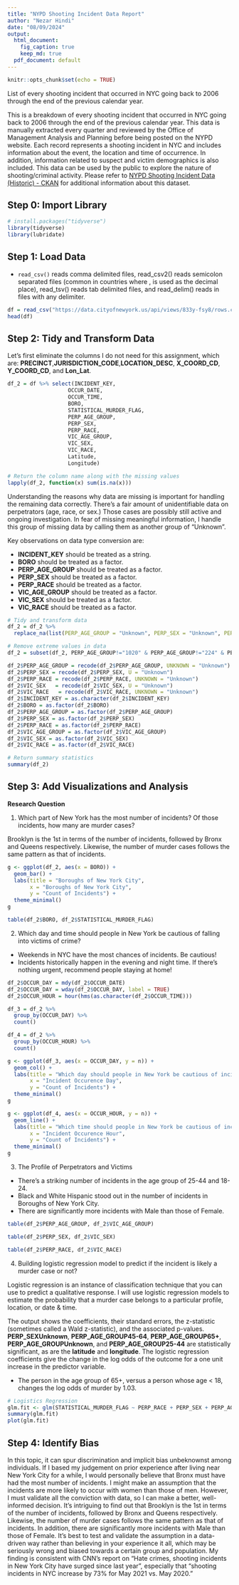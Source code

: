 ---
title: "NYPD Shooting Incident Data Report"
author: "Nezar Hindi"
date: "08/09/2024"
output:
  html_document:
    fig_caption: true
    keep_md: true
  pdf_document: default
---

```{r setup, include=FALSE}
knitr::opts_chunk$set(echo = TRUE)
```

List of every shooting incident that occurred in NYC going back to 2006 through the end of the previous calendar year.

This is a breakdown of every shooting incident that occurred in NYC going back to 2006 through the end of the previous calendar year. This data is manually extracted every quarter and reviewed by the Office of Management Analysis and Planning before being posted on the NYPD website. Each record represents a shooting incident in NYC and includes information about the event, the location and time of occurrence. In addition, information related to suspect and victim demographics is also included. This data can be used by the public to explore the nature of shooting/criminal activity. Please refer to [NYPD Shooting Incident Data (Historic) - CKAN](https://catalog.data.gov/dataset/nypd-shooting-incident-data-historic) for additional information about this dataset. 

## Step 0: Import Library

```{r library, message=FALSE, warning=FALSE}
# install.packages("tidyverse")
library(tidyverse)
library(lubridate)
```

## Step 1: Load Data

* `read_csv()` reads comma delimited files, read_csv2() reads semicolon separated files (common in countries where , is used as the decimal place), read_tsv() reads tab delimited files, and read_delim() reads in files with any delimiter.

```{r load}
df = read_csv("https://data.cityofnewyork.us/api/views/833y-fsy8/rows.csv?accessType=DOWNLOAD")
head(df)
```

## Step 2: Tidy and Transform Data

Let's first eliminate the columns I do not need for this assignment, which are: **PRECINCT**,**JURISDICTION_CODE**,**LOCATION_DESC**, **X_COORD_CD**, **Y_COORD_CD**, and **Lon_Lat**. 

```{r}
df_2 = df %>% select(INCIDENT_KEY, 
                   OCCUR_DATE,
                   OCCUR_TIME,
                   BORO, 
                   STATISTICAL_MURDER_FLAG,
                   PERP_AGE_GROUP,
                   PERP_SEX,
                   PERP_RACE,
                   VIC_AGE_GROUP,
                   VIC_SEX,
                   VIC_RACE,
                   Latitude,
                   Longitude)

# Return the column name along with the missing values
lapply(df_2, function(x) sum(is.na(x)))
```

Understanding the reasons why data are missing is important for handling the remaining data correctly. There's a fair amount of unidentifiable data on perpetrators (age, race, or sex.) Those cases are possibly still active and ongoing investigation. In fear of missing meaningful information, I handle this group of missing data by calling them as another group of "Unknown". 

Key observations on data type conversion are:

* **INCIDENT_KEY** should be treated as a string.
* **BORO** should be treated as a factor.
* **PERP_AGE_GROUP** should be treated as a factor.
* **PERP_SEX** should be treated as a factor.
* **PERP_RACE** should be treated as a factor.
* **VIC_AGE_GROUP** should be treated as a factor.
* **VIC_SEX** should be treated as a factor.
* **VIC_RACE** should be treated as a factor.

```{r}
# Tidy and transform data
df_2 = df_2 %>% 
  replace_na(list(PERP_AGE_GROUP = "Unknown", PERP_SEX = "Unknown", PERP_RACE = "Unknown"))

# Remove extreme values in data
df_2 = subset(df_2, PERP_AGE_GROUP!="1020" & PERP_AGE_GROUP!="224" & PERP_AGE_GROUP!="940")

df_2$PERP_AGE_GROUP = recode(df_2$PERP_AGE_GROUP, UNKNOWN = "Unknown")
df_2$PERP_SEX = recode(df_2$PERP_SEX, U = "Unknown")
df_2$PERP_RACE = recode(df_2$PERP_RACE, UNKNOWN = "Unknown")
df_2$VIC_SEX   = recode(df_2$VIC_SEX, U = "Unknown")
df_2$VIC_RACE   = recode(df_2$VIC_RACE, UNKNOWN = "Unknown")
df_2$INCIDENT_KEY = as.character(df_2$INCIDENT_KEY)
df_2$BORO = as.factor(df_2$BORO)
df_2$PERP_AGE_GROUP = as.factor(df_2$PERP_AGE_GROUP)
df_2$PERP_SEX = as.factor(df_2$PERP_SEX)
df_2$PERP_RACE = as.factor(df_2$PERP_RACE)
df_2$VIC_AGE_GROUP = as.factor(df_2$VIC_AGE_GROUP)
df_2$VIC_SEX = as.factor(df_2$VIC_SEX)
df_2$VIC_RACE = as.factor(df_2$VIC_RACE)

# Return summary statistics
summary(df_2)
```

## Step 3: Add Visualizations and Analysis

**Research Question**

1. Which part of New York has the most number of incidents? Of those incidents, how many are murder cases? 

Brooklyn is the 1st in terms of the number of incidents, followed by Bronx and Queens respectively. Likewise, the number of murder cases follows the same pattern as that of incidents.

```{r}
g <- ggplot(df_2, aes(x = BORO)) +
  geom_bar() +
  labs(title = "Boroughs of New York City",
       x = "Boroughs of New York City",
       y = "Count of Incidents") +
  theme_minimal()
g
```

```{r}
table(df_2$BORO, df_2$STATISTICAL_MURDER_FLAG)
```
2. Which day and time should people in New York be cautious of falling into victims of crime?

* Weekends in NYC have the most chances of incidents. Be cautious! 
* Incidents historically happen in the evening and night time. If there's nothing urgent, recommend people staying at home! 

```{r}
df_2$OCCUR_DAY = mdy(df_2$OCCUR_DATE)
df_2$OCCUR_DAY = wday(df_2$OCCUR_DAY, label = TRUE)
df_2$OCCUR_HOUR = hour(hms(as.character(df_2$OCCUR_TIME)))

df_3 = df_2 %>%
  group_by(OCCUR_DAY) %>%
  count()

df_4 = df_2 %>%
  group_by(OCCUR_HOUR) %>%
  count()
```

```{r}
g <- ggplot(df_3, aes(x = OCCUR_DAY, y = n)) +
  geom_col() +
  labs(title = "Which day should people in New York be cautious of incidents?",
       x = "Incident Occurence Day",
       y = "Count of Incidents") +
  theme_minimal()
g
```
```{r}
g <- ggplot(df_4, aes(x = OCCUR_HOUR, y = n)) +
  geom_line() +
  labs(title = "Which time should people in New York be cautious of incidents?",
       x = "Incident Occurence Hour",
       y = "Count of Incidents") +
  theme_minimal()
g
```

3. The Profile of Perpetrators and Victims

* There's a striking number of incidents in the age group of 25-44 and 18-24. 
* Black and White Hispanic stood out in the number of incidents in  Boroughs of New York City.
* There are significantly more incidents with Male than those of Female.

```{r}
table(df_2$PERP_AGE_GROUP, df_2$VIC_AGE_GROUP)
```
```{r}
table(df_2$PERP_SEX, df_2$VIC_SEX)
```
```{r}
table(df_2$PERP_RACE, df_2$VIC_RACE)
```

4. Building logistic regression model to predict if the incident is likely a murder case or not?

Logistic regression is an instance of classification technique that you can use to predict a qualitative response. I will use logistic regression models to estimate the probability that a murder case belongs to a particular profile, location, or date & time. 

The output shows the coefficients, their standard errors, the z-statistic (sometimes called a Wald z-statistic), and the associated p-values. **PERP_SEXUnknown**, **PERP_AGE_GROUP45-64**, **PERP_AGE_GROUP65+**, **PERP_AGE_GROUPUnknown**, and **PERP_AGE_GROUP25-44** are statistically significant, as are the **latitude** and **longitude**. The logistic regression coefficients give the change in the log odds of the outcome for a one unit increase in the predictor variable.

* The person in the age group of 65+, versus a person whose age < 18, changes the log odds of murder by 1.03. 

```{r}
# Logistics Regression 
glm.fit <- glm(STATISTICAL_MURDER_FLAG ~ PERP_RACE + PERP_SEX + PERP_AGE_GROUP + OCCUR_HOUR + OCCUR_DAY + Latitude + Longitude, data = df_2, family = binomial)
summary(glm.fit)
plot(glm.fit)
```
## Step 4: Identify Bias

In this topic, it can spur discrimination and implicit bias unbeknownst among individuals. If I based my judgement on prior experience after living near New York City for a while, I would personally believe that Bronx must have had the most number of incidents. I might make an assumption that the incidents are more likely to occur with women than those of men. However, I must validate all the conviction with data, so I can make a better, well-informed decision. It's intriguing to find out that Brooklyn is the 1st in terms of the number of incidents, followed by Bronx and Queens respectively. Likewise, the number of murder cases follows the same pattern as that of incidents. In addition, there are significantly more incidents with Male than those of Female. It's best to test and validate the assumption in a data-driven way rather than believing in your experience it all, which may be seriously wrong and biased towards a certain group and population. My finding is consistent with CNN's report on "Hate crimes, shooting incidents in New York City have surged since last year", especially that "shooting incidents in NYC increase by 73% for May 2021 vs. May 2020."
